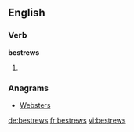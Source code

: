 ==English==

===Verb===
'''bestrews'''

# {{en-third-person singular of|bestrew}}

===Anagrams===
* [[Websters#English|Websters]]

[[de:bestrews]]
[[fr:bestrews]]
[[vi:bestrews]]